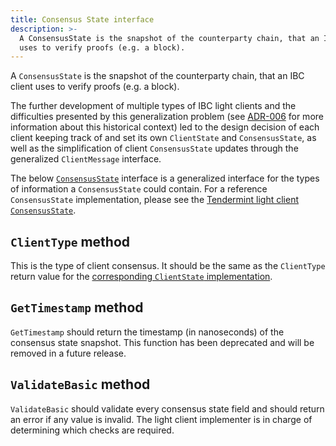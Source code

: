 ```yaml
---
title: Consensus State interface
description: >-
  A ConsensusState is the snapshot of the counterparty chain, that an IBC client
  uses to verify proofs (e.g. a block).
---
```


A `ConsensusState` is the snapshot of the counterparty chain, that an IBC client uses to verify proofs (e.g. a block).

The further development of multiple types of IBC light clients and the difficulties presented by this generalization problem (see [ADR-006](https://github.com/cosmos/ibc-go/blob/main/docs/architecture/adr-006-02-client-refactor.md) for more information about this historical context) led to the design decision of each client keeping track of and set its own `ClientState` and `ConsensusState`, as well as the simplification of client `ConsensusState` updates through the generalized `ClientMessage` interface.

The below [`ConsensusState`](https://github.com/cosmos/ibc-go/blob/v7.0.0/modules/core/exported/client.go#L133) interface is a generalized interface for the types of information a `ConsensusState` could contain. For a reference `ConsensusState` implementation, please see the [Tendermint light client `ConsensusState`](https://github.com/cosmos/ibc-go/blob/v7.0.0/modules/light-clients/07-tendermint/consensus_state.go).

## `ClientType` method

This is the type of client consensus. It should be the same as the `ClientType` return value for the [corresponding `ClientState` implementation](/ibc/v10.1.x/light-clients/developer-guide/client-state).

## `GetTimestamp` method

`GetTimestamp` should return the timestamp (in nanoseconds) of the consensus state snapshot. This function has been deprecated and will be removed in a future release.

## `ValidateBasic` method

`ValidateBasic` should validate every consensus state field and should return an error if any value is invalid. The light client implementer is in charge of determining which checks are required.
